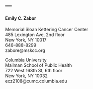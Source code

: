 ---
---

<link rel="stylesheet" href="styles.css" type="text/css">

#### Emily C. Zabor

Memorial Sloan Kettering Cancer Center<br>
485 Lexington Ave, 2nd floor<br>
New York, NY 10017<br>
646-888-8299<br>
zabore@mskcc.org<br>

Columbia University<br>
Mailman School of Public Health<br>
722 West 168th St, 6th floor<br>
New York, NY 10032<br>
ecz2108@cumc.columbia.edu<br>

